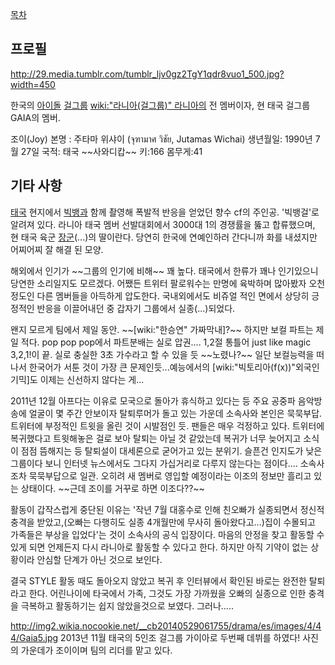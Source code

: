 [[목차]]

== 프로필 ==


http://29.media.tumblr.com/tumblr_ljv0gz2TgY1qdr8vuo1_500.jpg?width=450

한국의 [[아이돌]] [[걸그룹]] [[wiki:"라니아(걸그룹)" 라니아]]의 전 멤버이자, 현 태국 걸그룹 GAIA의 멤버.

조이(Joy)
본명 : 주타마 위샤이 (จุฑามาศ วิชัย, Jutamas Wichai)
생년월일: 1990년 7월 27일
국적: 태국 ~~사와디캅~~
키:166
몸무게:41

== 기타 사항 ==

[[태국]] 현지에서 [[빅뱅]]과 함께 촬영해 폭발적 반응을 얻었던 향수 cf의 주인공. '빅뱅걸'로 알려져 있다. 라니아 태국 멤버 선발대회에서 3000대 1의 경쟁률을 뚫고 합류했으며, 현 태국 육군 [[장군]](...)의 딸이란다. 당연히 한국에 연예인하러 간다니까 화를 내셨지만 어찌어찌 잘 해결 된 모양.
 
해외에서 인기가 ~~그룹의 인기에 비해~~ 꽤 높다. 태국에서 한류가 꽤나 인기있으니 당연한 소리일지도 모르겠다. 어쨌든 트위터 팔로워수는 만명에 육박하며 많아봤자 오천 정도인 다른 멤버들을 아득하게 압도한다. 국내외에서도 비쥬얼 적인 면에서 상당히 긍정적인 반응을 이끌어내던 중 갑자기 그룹에서 실종(...)되었다.

왠지 모르게 팀에서 제일 동안. ~~[wiki:"한승연" 가짜막내]?~~  하지만 보컬 파트는 제일 적다.  pop pop pop에서 파트분배는 실로 압권.... 1,2절 통틀어 just like magic 3,2,1!이 끝. 실로 충실한 3초 가수라고 할 수 있을 듯 ~~노렸나?~~ 일단 보컬능력을 떠나서 한국어가 서툰 것이 가장 큰 문제인듯...예능에서의 [wiki:"빅토리아(f(x))"외국인 기믹]도 이제는 신선하지 않다는 게...

2011년 12월 아프다는 이유로 모국으로 돌아가 휴식하고 있다는 등 주요 공중파 음악방송에 얼굴이 몇 주간 안보이자 탈퇴루머가 돌고 있는 가운데 소속사와 본인은 묵묵부답. 트위터에 부정적인 트윗을 올린 것이 시발점인 듯. 팬들은 매우 걱정하고 있다. 트위터에 복귀했다고 트윗해놓은 걸로 보아 탈퇴는 아닐 것 같았는데 복귀가 너무 늦어지고 소식이 점점 뜸해지는 등 탈퇴설이 대세론으로 굳어가고 있는 분위기. 슬픈건 인지도가 낮은 그룹이다 보니 인터넷 뉴스에서도 그다지 가십거리로 다루지 않는다는 점이다.... 소속사조차 묵묵부답으로 일관. 오히려 새 멤버로 영입할 예정이라는 이조의 정보만 흘리고 있는 상태이다. ~~근데 조이를 거꾸로 하면 이조다??~~

활동이 갑작스럽게 중단된 이유는 '작년 7월 대홍수로 인해 친오빠가 실종되면서 정신적 충격을 받았고,(오빠는 다행히도 실종 4개월만에 무사히 돌아왔다고...)집이 수몰되고 가족들은 부상을 입었다'는 것이 소속사의 공식 입장이다. 마음의 안정을 찾고 활동할 수 있게 되면 언제든지 다시 라니아로 활동할 수 있다고 한다. 하지만 아직 기약이 없는 상황이라 안심할 단계가 아닌 것으로 보인다.

결국 STYLE 활동 때도 돌아오지 않았고 복귀 후 인터뷰에서 확인된 바로는 완전한 탈퇴라고 한다. 어린나이에 타국에서 가족, 그것도 가장 가까웠을 오빠의 실종으로 인한 충격을 극복하고 활동하기는 쉽지 않았을것으로 보였다. 그러나.....

http://img2.wikia.nocookie.net/__cb20140529061755/drama/es/images/4/44/Gaia5.jpg
2013년 11월 태국의 5인조 걸그룹 가이아로 두번째 데뷔를 하였다! 사진의 가운데가 조이이며 팀의 리더를 맡고 있다.
